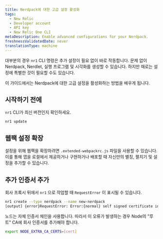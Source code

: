 ```yaml
---
title: Nerdpack에 대한 고급 설정 활성화
tags:
  - New Relic
  - Developer account
  - API key
  - New Relic One CLI
metaDescription: Enable advanced configurations for your Nerdpack.
freshnessValidatedDate: never
translationType: machine
---
```


대부분의 경우 `nr1` CLI 명령은 추가 설정이 필요 없이 바로 작동합니다. 문제 없이 Nerdpack, Nerdlet, 실행 프로그램 및 시각화를 생성할 수 있습니다. 하지만 때로는 설정에 특별한 것이 필요할 수도 있습니다.

이 가이드에서는 Nerdpack에 대한 고급 설정을 활성화하는 방법을 배우게 됩니다.

## 시작하기 전에

`nr1` CLI가 최신 버전인지 확인하세요.

```sh
nr1 update
```

## 웹팩 설정 확장

설정을 위해 웹팩을 확장하려면 `.extended-webpackrc.js` 파일을 사용할 수 있습니다. 이를 통해 앱을 로컬에서 제공하거나 구현하거나 배포할 때 자신만의 별칭, 펼치기 및 설정을 추가할 수 있습니다.

## 추가 인증서 추가

회사 프록시 뒤에서 `nr1` 으로 작업할 때 `RequestError` 이 표시될 수 있습니다.

```sh
nr1 create --type nerdpack --name new-nerdpack
[output] {error}RequestError: Error:{normal} self signed certificate in certificate chain
```

노드는 자체 인증서 체인을 사용합니다. 따라서 이 오류가 발생하는 경우 Node의 "루트" CA에 회사 인증서를 추가해야 합니다.

```sh
export NODE_EXTRA_CA_CERTS=[cert]
```